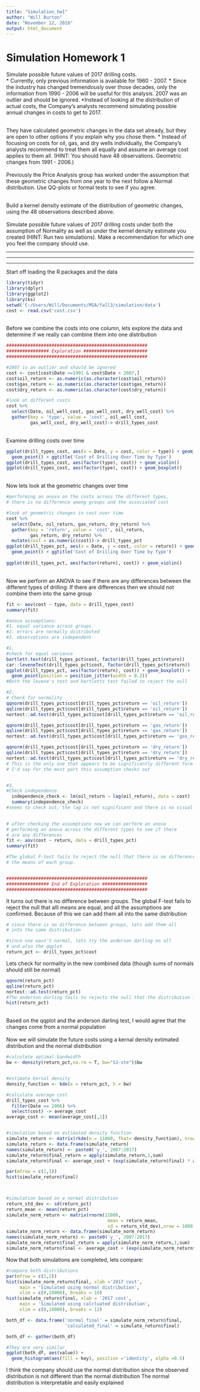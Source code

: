 ```yaml
---
title: "Simulation_hw1"
author: "Will Burton"
date: "November 12, 2016"
output: html_document
---
```


# Simulation Homework 1


Simulate possible future values of 2017 drilling costs.<br> 
* Currently, only previous information is available for 1960 - 2007.
* Since the industry has changed tremendously over those decades, only
the information from 1990 - 2006 will be useful for this analysis. 2007
was an outlier and should be ignored.
*Instead of looking at the distribution of actual costs, the Company's 
analysts recommend simulating possible annual changes in costs to get to 2017. <br>
<br>

They have calculated geometric changes in the data set already, but they are open to  other options if you explain why you chose them.
* Instead of focusing on costs for oil, gas, and dry wells individually, the
Company's analysts recommend to treat them all equally and assume an average
cost applies to them all. (HINT: You should have 48 observations. 
Geometric changes from 1991 - 2006.)
<br>
<br>
Previously the Price Analysis group has worked under the assumption that these 
geometric changes from one year to the next follow a Normal distribution.
Use QQ-plots or formal tests to see if you agree.
<br>
<br>

Build a kernel density estimate of the distribution of geometric changes,
using the 48 observations described above.
<br>
<br>
Simulate possible future values of 2017 drilling costs under 
both the assumption of Normality as well as under the kernel density 
estimate you created (HINT: Run two simulations). Make a recommendation 
for which one you feel the company should use.
 
***
***
***

Start off loading the R packages and the data
```r
library(tidyr)
library(dplyr)
library(ggplot2)
library(ks)
setwd('C:/Users/Will/Documents/MSA/fall3/simulation/data')
cost <- read.csv('cost.csv')
```
<br>
Before we combine the costs into one column, lets explore the data and
determine if we really can combine them into one distribution

```r
#####################################################
################ Exploration ########################
#####################################################

#2007 is an outlier and should be ignored
cost <- cost[cost$Date >=1991 & cost$Date < 2007,]
cost$oil_return <- as.numeric(as.character(cost$oil_return))
cost$gas_return <- as.numeric(as.character(cost$gas_return))
cost$dry_return <- as.numeric(as.character(cost$dry_return))

#look at different costs
cost %>% 
  select(Date, oil_well_cost, gas_well_cost, dry_well_cost) %>% 
  gather(key = 'type', value = 'cost', oil_well_cost,
         gas_well_cost, dry_well_cost)-> drill_types_cost
```

<br>
Examine drilling costs over time
```r
ggplot(drill_types_cost, aes(x = Date, y = cost, color = type)) + geom_line() + 
  geom_point() + ggtitle('Cost of Drilling Over Time by Type')
ggplot(drill_types_cost, aes(factor(type), cost)) + geom_violin()
ggplot(drill_types_cost, aes(factor(type), cost)) + geom_boxplot()
```
<br>
Now lets look at the geometric changes over time 
```r
#performing an anova on the costs across the different types,
# there is no difference among groups and the associated cost

#look at geometric changes in cost over time
cost %>% 
  select(Date, oil_return, gas_return, dry_return) %>% 
  gather(key = 'return', value = 'cost', oil_return,
         gas_return, dry_return) %>% 
  mutate(cost = as.numeric(cost))-> drill_types_pct
ggplot(drill_types_pct, aes(x = Date, y = cost, color = return)) + geom_line() + 
  geom_point() + ggtitle('Cost of Drilling Over Time by Type')
  
ggplot(drill_types_pct, aes(factor(return), cost)) + geom_violin()
```
<br>
Now we perform an ANOVA to see if there are any differences between the different types of drilling: If there are differences then we should not combine them into the same group
```r
fit <- aov(cost ~ type, data = drill_types_cost)
summary(fit)

#anova assumptions:
#1. equal variance across groups
#2. errors are normally distributed
#3. observations are independent  

#1. 
#check for equal variance
bartlett.test(drill_types_pct$cost, factor(drill_types_pct$return))
car::leveneTest(drill_types_pct$cost, factor(drill_types_pct$return))
ggplot(drill_types_pct, aes(factor(return), cost)) + geom_boxplot() +
  geom_point(position = position_jitter(width = 0.2))
#Both the levene's test and bartletts test failed to reject the null

#2. 
# Check for normality
qqnorm(drill_types_pct$cost[drill_types_pct$return == 'oil_return'])
qqline(drill_types_pct$cost[drill_types_pct$return == 'oil_return'])
nortest::ad.test(drill_types_pct$cost[drill_types_pct$return == 'oil_return'])

qqnorm(drill_types_pct$cost[drill_types_pct$return == 'gas_return'])
qqline(drill_types_pct$cost[drill_types_pct$return == 'gas_return'])
nortest::ad.test(drill_types_pct$cost[drill_types_pct$return == 'gas_return'])

qqnorm(drill_types_pct$cost[drill_types_pct$return == 'dry_return'])
qqline(drill_types_pct$cost[drill_types_pct$return == 'dry_return'])
nortest::ad.test(drill_types_pct$cost[drill_types_pct$return == 'dry_return'])
# This is the only one that appears to be significantly different form normal
# I'd say for the most part this assumption checks out


#3.
#Check independence 
  independence_check <- lm(oil_return ~ lag(oil_return), data = cost)
  summary(independence_check)
#seems to check out, the lag is not significant and there is no visual pattern

  
# after checking the assumptions now we can perform an anova
# performing an anova across the different types to see if there
# are any differences
fit <- aov(cost ~ return, data = drill_types_pct)
summary(fit) 

#The global F-test fails to reject the null that there is no difference between
# the means of each group. 


#####################################################
################ End of Exploration #################
#####################################################

```


It turns out there is no difference between groups. The global F-test fails to reject the null that alll means are equal, and all the assumptions are confirmed. Because of this we can add them all into the same distribution

```r
# since there is no difference between groups, lets add them all 
# into the same distribution

#since one wasn't normal, lets try the anderson darling on all
# and also the qqplot
return_pct <- drill_types_pct$cost
```

Lets check for normality in the new combined data (though sums of normals should still be normal)
```r
qqnorm(return_pct)
qqline(return_pct)
nortest::ad.test(return_pct)
#The anderson darling fails to rejects the null that the distribution is normal
hist(return_pct)
```
<br>
Based on the qqplot and the anderson darling test, I would agree that 
the changes come from a normal population
<br>
<br>
Now we will simulate the future costs using a kernal density extimated distribution and the normal distribution

```r
#calculate optimal bandwidth
bw <- density(return_pct,na.rm = T, bw="SJ-ste")$bw


#estimate kernal density 
density_function <- kde(x = return_pct, h = bw)

#calculate average cost
drill_types_cost %>% 
  filter(Date == 2006) %>% 
  select(cost) -> average_cost 
average_cost <- mean(average_cost[,1])


#simulation based on estimated density function
simulate_return <- matrix(rkde(n = 11000, fhat= density_function), nrow = 1000)
simulate_return <- data.frame(simulate_return)
names(simulate_return) <- paste0('y_', 2007:2017)
simulate_return$final_return = apply(simulate_return,1,sum)
simulate_return$final <- average_cost + (exp(simulate_return$final) * average_cost)

par(mfrow = c(1,1))
hist(simulate_return$final)



#simulation based on a normal distribution
return_std_dev <- sd(return_pct)
return_mean <- mean(return_pct)
simulate_norm_return <- matrix(rnorm(11000,
                                      mean = return_mean, 
                                      sd = return_std_dev),nrow = 1000)
simulate_norm_return <- data.frame(simulate_norm_return)
names(simulate_norm_return) <- paste0('y_', 2007:2017)
simulate_norm_return$final_return = apply(simulate_norm_return,1,sum)
simulate_norm_return$final <- average_cost + (exp(simulate_norm_return$final) * average_cost)
```

Now that both simulations are completed, lets compare:
```r
#compare both distributions
par(mfrow = c(1,2))
hist(simulate_norm_return$final, xlab ='2017 cost', 
     main = 'Simulated using normal distribution',
     xlim = c(0,10000), breaks = 10)
hist(simulate_return$final, xlab = '2017 cost',
     main = 'Simulated using calcluated distribution', 
     xlim = c(0,10000), breaks = 12)

both_df <- data.frame('normal_final' = simulate_norm_return$final, 
                      'calculated_final' = simulate_return$final)

both_df <- gather(both_df)

#They are very similar
ggplot(both_df, aes(value)) + 
  geom_histogram(aes(fill = key), position ='identity', alpha =0.5)
```

I think the company should use the normal distribution since the observed
distribution is not different than the normal distribution
The normal distribution is interpretable and easily explained

